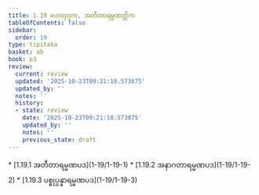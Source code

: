 ```yaml
---
title: 1.19 ဟေတုဒုက, အတီတာရမ္မဏတ္တိက
tableOfContents: false
sidebar:
  order: 19
type: tipitaka
basket: ab
book: p3
review:
  current: review
  updated: '2025-10-23T09:21:18.573875'
  updated_by: ''
  notes: ''
  history:
  - state: review
    date: '2025-10-23T09:21:18.573875'
    updated_by: ''
    notes: ''
    previous_state: draft
---
```



<ReviewStatus review={frontmatter.review} showDetails={true} />

<HypothesisAnnotation frontmatter={frontmatter} />

<DynamicBreadcrumb />



<TableOfContents book="p3" section="1.19">
* [1.19.1 အတီတာရမ္မဏပဒ](1-19/1-19-1)
* [1.19.2 အနာဂတာရမ္မဏပဒ](1-19/1-19-2)
* [1.19.3 ပစ္စုပ္ပန္နာရမ္မဏပဒ](1-19/1-19-3)
</TableOfContents>